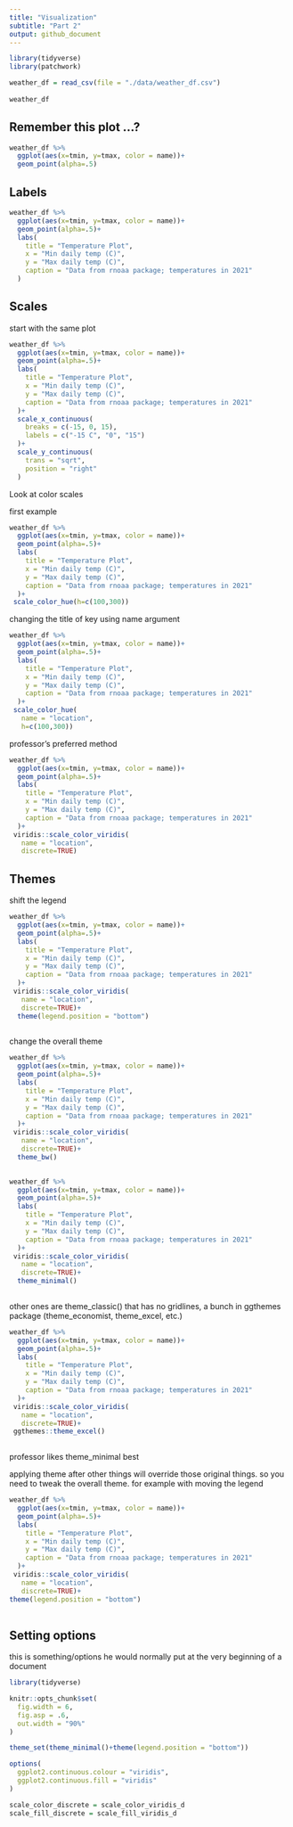 ```yaml
---
title: "Visualization"
subtitle: "Part 2"
output: github_document
---
```


```r
library(tidyverse)
library(patchwork)
```

```r
weather_df = read_csv(file = "./data/weather_df.csv")
  
weather_df
```

## Remember this plot ...?

```r
weather_df %>%
  ggplot(aes(x=tmin, y=tmax, color = name))+
  geom_point(alpha=.5)
```

## Labels

```r
weather_df %>%
  ggplot(aes(x=tmin, y=tmax, color = name))+
  geom_point(alpha=.5)+
  labs(
    title = "Temperature Plot",
    x = "Min daily temp (C)",
    y = "Max daily temp (C)",
    caption = "Data from rnoaa package; temperatures in 2021"
  )
```

## Scales

start with the same plot

```r
weather_df %>%
  ggplot(aes(x=tmin, y=tmax, color = name))+
  geom_point(alpha=.5)+
  labs(
    title = "Temperature Plot",
    x = "Min daily temp (C)",
    y = "Max daily temp (C)",
    caption = "Data from rnoaa package; temperatures in 2021"
  )+
  scale_x_continuous(
    breaks = c(-15, 0, 15),
    labels = c("-15 C", "0", "15")
  )+
  scale_y_continuous(
    trans = "sqrt",
    position = "right"
  )

```

Look at color scales

first example
```r
weather_df %>%
  ggplot(aes(x=tmin, y=tmax, color = name))+
  geom_point(alpha=.5)+
  labs(
    title = "Temperature Plot",
    x = "Min daily temp (C)",
    y = "Max daily temp (C)",
    caption = "Data from rnoaa package; temperatures in 2021"
  )+
 scale_color_hue(h=c(100,300))

```

changing the title of key using name argument
```r
weather_df %>%
  ggplot(aes(x=tmin, y=tmax, color = name))+
  geom_point(alpha=.5)+
  labs(
    title = "Temperature Plot",
    x = "Min daily temp (C)",
    y = "Max daily temp (C)",
    caption = "Data from rnoaa package; temperatures in 2021"
  )+
 scale_color_hue(
   name = "location",
   h=c(100,300))

```

professor's preferred method
```r
weather_df %>%
  ggplot(aes(x=tmin, y=tmax, color = name))+
  geom_point(alpha=.5)+
  labs(
    title = "Temperature Plot",
    x = "Min daily temp (C)",
    y = "Max daily temp (C)",
    caption = "Data from rnoaa package; temperatures in 2021"
  )+
 viridis::scale_color_viridis(
   name = "location",
   discrete=TRUE)

```

## Themes

shift the legend 

```r
weather_df %>%
  ggplot(aes(x=tmin, y=tmax, color = name))+
  geom_point(alpha=.5)+
  labs(
    title = "Temperature Plot",
    x = "Min daily temp (C)",
    y = "Max daily temp (C)",
    caption = "Data from rnoaa package; temperatures in 2021"
  )+
 viridis::scale_color_viridis(
   name = "location",
   discrete=TRUE)+
  theme(legend.position = "bottom")
  

```

change the overall theme

```r
weather_df %>%
  ggplot(aes(x=tmin, y=tmax, color = name))+
  geom_point(alpha=.5)+
  labs(
    title = "Temperature Plot",
    x = "Min daily temp (C)",
    y = "Max daily temp (C)",
    caption = "Data from rnoaa package; temperatures in 2021"
  )+
 viridis::scale_color_viridis(
   name = "location",
   discrete=TRUE)+
  theme_bw()
  
```

```r
weather_df %>%
  ggplot(aes(x=tmin, y=tmax, color = name))+
  geom_point(alpha=.5)+
  labs(
    title = "Temperature Plot",
    x = "Min daily temp (C)",
    y = "Max daily temp (C)",
    caption = "Data from rnoaa package; temperatures in 2021"
  )+
 viridis::scale_color_viridis(
   name = "location",
   discrete=TRUE)+
  theme_minimal()
  
```

other ones are theme_classic() that has no gridlines, a bunch in ggthemes package (theme_economist, theme_excel, etc.)

```r
weather_df %>%
  ggplot(aes(x=tmin, y=tmax, color = name))+
  geom_point(alpha=.5)+
  labs(
    title = "Temperature Plot",
    x = "Min daily temp (C)",
    y = "Max daily temp (C)",
    caption = "Data from rnoaa package; temperatures in 2021"
  )+
 viridis::scale_color_viridis(
   name = "location",
   discrete=TRUE)+
 ggthemes::theme_excel()
  
```

professor likes theme_minimal best

applying theme after other things will override those original things. so you need to tweak the overall theme. for example with moving the legend

```r
weather_df %>%
  ggplot(aes(x=tmin, y=tmax, color = name))+
  geom_point(alpha=.5)+
  labs(
    title = "Temperature Plot",
    x = "Min daily temp (C)",
    y = "Max daily temp (C)",
    caption = "Data from rnoaa package; temperatures in 2021"
  )+
 viridis::scale_color_viridis(
   name = "location",
   discrete=TRUE)+
theme(legend.position = "bottom")
  
```

## Setting options

this is something/options he would normally put at the very beginning of a document
```r
library(tidyverse)

knitr::opts_chunk$set(
  fig.width = 6,
  fig.asp = .6,
  out.width = "90%"
)

theme_set(theme_minimal()+theme(legend.position = "bottom"))

options(
  ggplot2.continuous.colour = "viridis",
  ggplot2.continuous.fill = "viridis"
)

scale_color_discrete = scale_color_viridis_d
scale_fill_discrete = scale_fill_viridis_d
```

